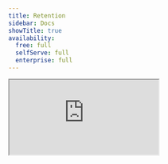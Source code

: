 ```yaml
---
title: Retention
sidebar: Docs
showTitle: true
availability:
  free: full
  selfServe: full
  enterprise: full
---
```


<iframe 
    src="https://www.youtube-nocookie.com/embed/2jQco8hEvTI?start=658"
    className="rounded shadow-xl"
/>

Retention is a type of insight that shows you how many users return during subsequent periods. They're useful for answering questions like:

- Are new sign ups coming back to use your product after trying it?
- Is a new feature or user experience improving retention? 
- What type of user retains the best?

Retention insights are also a vital tool for evaluating whether you've [achieved product-market fit](/founders/product-market-fit-game).

## Creating a retention insight

Retention insights support both [events](/docs/data/events) and [actions](/docs/data/actions).

When you create a retention insight, you're defining two things:

1. A cohort event – an event or action that determines if the user is a part of a cohort.
2. A retention event – an event or action that determines whether a users has been retained.

It often, but not always, makes sense to use the same event or action for both.

<ProductScreenshot
    imageLight = {"https://res.cloudinary.com/dmukukwp6/image/upload/config_light_11286adf1f.png"} 
    imageDark = {"https://res.cloudinary.com/dmukukwp6/image/upload/config_dark_e71c12764d.png"}
    alt="Retention config" 
    classes="rounded"
/>

In the example above, we've used an action called 'Product Interactions' for both. We've grouped users by 'Unique users' and we've chosen users who did the 'Product Interactions' action for the first time during a six-week period.

You can also:

- Analyze retention for groups of users, such as all users in the same organization, company, or account. This [requires group analytics](/docs/product-analytics/group-analytics) and it's useful if your customers are companies where there are many users, but not all of them are active.

- Define the retention period by any number of hours, days, weeks, or months. To analyze retention across a whole year, for example, you should configure your insight to say "in the last 12 months".

- Choose between **first time retention** and **recurring retention**. Recurring retention counts a user as part of a cohort if they performed the cohort event during that time period, irrespective of it was their first time or not. First time retention does the opposite.

## Understanding retention insights

Retention insights are visualized in two ways:

1. A **retention graph**, where each cohorts retention is rendered in a comparable line graph.
2. A **cohort retention table**, where the same data is shown in a table.

<ProductScreenshot
    imageLight = {"https://res.cloudinary.com/dmukukwp6/image/upload/retention_light_805120c74c.png"} 
    imageDark = {"https://res.cloudinary.com/dmukukwp6/image/upload/retention_dark_c319006162.png"}
    alt="Retention config" 
    classes="rounded"
/>

By default, both show the percentage of users who retained in each cohort relative to 'Week 0'

- **Column A** denotes the cohort. This retention insight is grouped by week, so it shows the date range of the six most recent weeks, and the seventh currently incomplete week. 

- **Column B** shows the size of each individual cohort. As noted earlier, retention insights default to unique users, but they can also be grouped by unique organizations, companies, etc.

- **Column C** is 'Week 0' – i.e. the week in which the cohort event or action first took place. This is always 100% because all users in that cohort must perform the event to be included. This would be 'Hour 0', 'Day 0', or 'Month 0' if you choose a different time period.

- **Column D** is Week 2 – i.e. the second week after the cohort was created. In this example, 27.4% of the 'May 20 to May 26' cohort retained, or 372 users.

When analyzing a retention insights, remember that:

- Users cannot exist in more than one cohort – i.e. a user in the 'May 20 to May 26' won't also appear in the 'Jun 3 to Jun 9' cohort.

- Users can appear in more than one retention period – i.e. they could be counted in both 'Week 1' and 'Week 3', or all six weeks. This means, for example, that it's possible for a later period to have higher retention than an earlier period. This could suggest that users tend to return in a regular pattern – i.e. every few weeks or days – to perform a specific task.

- Retention insights only show you whether users performed an action or event, not how often. For that, create a [stickiness insight](/docs/product-analytics/stickiness).

##  Retention vs. Stickiness

[Stickiness](/docs/product-analytics/stickiness) and retention insights can look very similar, but they tell you different things:

-   **Retention** measures the percentage of users who came back and performed an event within a given period **at least once**
-   **Stickiness** measures **how many** times within a period a user performed an event

Retention is good for seeing how well you're doing at keeping users engaged overall. Stickiness is useful for seeing deeply users are engaging with your product, and helps you identify the most engaged users.